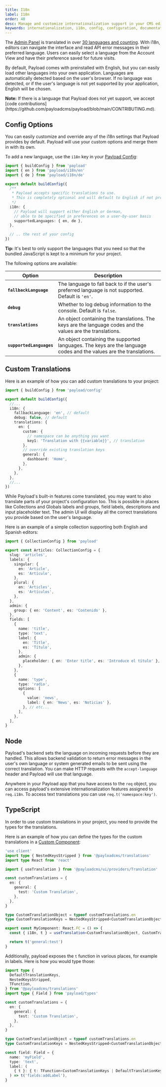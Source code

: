 ```yaml
---
title: I18n
label: I18n
order: 40
desc: Manage and customize internationalization support in your CMS editor experience
keywords: internationalization, i18n, config, configuration, documentation, Content Management System, cms, headless, javascript, node, react, nextjs
---
```


The [Admin Panel](../admin/overview) is translated in over [30 languages and counting](https://github.com/payloadcms/payload/tree/beta/packages/translations). With i18n, editors can navigate the interface and read API error messages in their preferred language. Users can easily select a language from the Account View and have their preference saved for future visits.

By default, Payload comes with preinstalled with English, but you can easily load other languages into your own application. Languages are automatically detected based on the user's browser. If no language was detected, or if the user's language is not yet supported by your application, English will be chosen.

<Banner type="success">
  <strong>Note:</strong>
  If there is a language that Payload does not yet support, we accept [code contributions](https://github.com/payloadcms/payload/blob/main/CONTRIBUTING.md).
</Banner>

## Config Options

You can easily customize and override any of the i18n settings that Payload provides by default. Payload will use your custom options and merge them in with its own.

To add a new language, use the `i18n` key in your [Payload Config](./overview):

```ts
import { buildConfig } from 'payload'
import { en } from 'payload/i18n/en'
import { de } from 'payload/i18n/de'

export default buildConfig({
  /**
   * Payload accepts specific translations to use.
   * This is completely optional and will default to English if not provided
   */
  i18n: {
    // Payload will support either English or German,
    // able to be specified in preferences on a user-by-user basis
    supportedLanguages: { en, de },
  },

  // .. the rest of your config
})
```

<Banner type="warning">
 <strong>Tip:</strong>
 It's best to only support the languages that you need so that the bundled JavaScript is kept to a minimum for your project.
</Banner>

The following options are available:

| Option                | Description                                                                                                                                                                                                                   |
| --------------------- | --------------------------------|
| **`fallbackLanguage`**     | The language to fall back to if the user's preferred language is not supported. Default is `'en'`.                                                                                                                           |
| **`debug`**           | Whether to log debug information to the console. Default is `false`.                                                                                                                                                         |
| **`translations`**    | An object containing the translations. The keys are the language codes and the values are the translations.                                                                                                                |
| **`supportedLanguages`** | An object containing the supported languages. The keys are the language codes and the values are the translations.                                                                                                         |

## Custom Translations

Here is an example of how you can add custom translations to your project:

```ts
import { buildConfig } from 'payload/config'

export default buildConfig({
  //...
  i18n: {
    fallbackLanguage: 'en', // default
    debug: false, // default
    translations: {
      en: {
        custom: {
          // namespace can be anything you want
          key1: 'Translation with {{variable}}', // translation
        },
        // override existing translation keys
        general: {
          dashboard: 'Home',
        },
      },
    },
  },
  //...
})
```

While Payload's built-in features come translated, you may want to also translate parts of your project's configuration too. This is possible in places like Collections and Globals labels and groups, field labels, descriptions and input placeholder text. The admin UI will display all the correct translations you provide based on the user's language.

Here is an example of a simple collection supporting both English and Spanish editors:

```ts
import { CollectionConfig } from 'payload'

export const Articles: CollectionConfig = {
  slug: 'articles',
  labels: {
    singular: {
      en: 'Article',
      es: 'Artículo',
    },
    plural: {
      en: 'Articles',
      es: 'Artículos',
    },
  },
  admin: {
    group: { en: 'Content', es: 'Contenido' },
  },
  fields: [
    {
      name: 'title',
      type: 'text',
      label: {
        en: 'Title',
        es: 'Título',
      },
      admin: {
        placeholder: { en: 'Enter title', es: 'Introduce el título' },
      },
    },
    {
      name: 'type',
      type: 'radio',
      options: [
        {
          value: 'news',
          label: { en: 'News', es: 'Noticias' },
        }, // etc...
      ],
    },
  ],
}
```

## Node

Payload's backend sets the language on incoming requests before they are handled. This allows backend validation to return error messages in the user's own language or system generated emails to be sent using the correct translation. You can make HTTP requests with the `accept-language` header and Payload will use that language.

Anywhere in your Payload app that you have access to the `req` object, you can access payload's extensive internationalization features assigned to `req.i18n`. To access text translations you can use `req.t('namespace:key')`.

## TypeScript

In order to use custom translations in your project, you need to provide the types for the translations.

Here is an example of how you can define the types for the custom translations in a [Custom Component](../admin/components):

```ts
'use client'
import type { NestedKeysStripped } from '@payloadcms/translations'
import type React from 'react'

import { useTranslation } from '@payloadcms/ui/providers/Translation'

const customTranslations = {
  en: {
    general: {
      test: 'Custom Translation',
    },
  },
}

type CustomTranslationObject = typeof customTranslations.en
type CustomTranslationKeys = NestedKeysStripped<CustomTranslationObject>

export const MyComponent: React.FC = () => {
  const { i18n, t } = useTranslation<CustomTranslationObject, CustomTranslationKeys>() // These generics merge your custom translations with the default client translations

  return t('general:test')
}

```

Additionally, payload exposes the `t` function in various places, for example in labels. Here is how you would type those:

```ts
import type {
  DefaultTranslationKeys,
  NestedKeysStripped,
  TFunction,
} from '@payloadcms/translations'
import type { Field } from 'payload/types'

const customTranslations = {
  en: {
    general: {
      test: 'Custom Translation',
    },
  },
}

type CustomTranslationObject = typeof customTranslations.en
type CustomTranslationKeys = NestedKeysStripped<CustomTranslationObject>

const field: Field = {
  name: 'myField',
  type: 'text',
  label: (
    { t }: { t: TFunction<CustomTranslationKeys | DefaultTranslationKeys> }, // The generic passed to TFunction does not automatically merge the custom translations with the default translations. We need to merge them ourselves here
  ) => t('fields:addLabel'),
}
```

